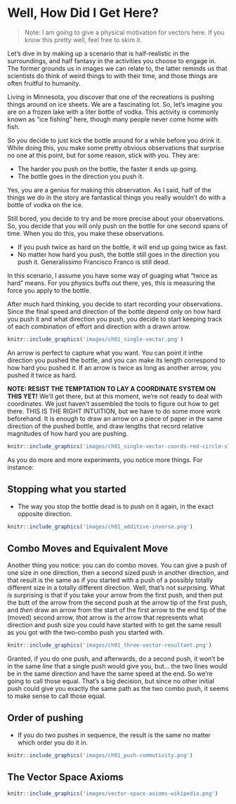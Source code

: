 # Well, How Did I Get Here?

> Note: I am going to give a physical motivation for vectors here.  If you know this pretty well, feel free to skim it.

Let's dive in by making up a scenario that is half-realistic in the surroundings, and half fantasy in the activities you choose to engage in.  The former grounds us in images we can relate to, the latter reminds us that scientists do think of weird things to with their time, and those things are often fruitful to humanity.

Living in Minnesota, you discover that one of the recreations is pushing things around on ice sheets.  We are a fascinating lot.  So, let's imagine you are on a frozen lake with a liter bottle of vodka.  This activity is commonly known as "ice fishing" here, though many people never come home with fish.

So you decide to just kick the bottle around for a while before you drink it.  While doing this, you make some pretty obvious observations that surprise no one at this point, but for some reason, stick with you.  They are:

- The harder you push on the bottle, the faster it ends up going.
- The bottle goes in the direction you push it.

Yes, you are a genius for making this observation.  As I said, half of the things we do in the story are fantastical things you really wouldn't do with a bottle of vodka on the ice.

Still bored, you decide to try and be more precise about your observations.  So, you decide that you will only push on the bottle for one second spans of time.  When you do this, you make these observations.

- If you push twice as hard on the bottle, it will end up going twice as fast.
- No matter how hard you push, the bottle still goes in the direction you push it.  Generalissimo Francisco Franco is still dead.

In this scenario, I assume you have some way of guaging what "twice as hard" means.  For you physics buffs out there, yes, this is measuring the force you apply to the bottle.

After much hard thinking, you decide to start recording your observations.  Since the final speed and direction of the bottle depend only on how hard you push it and what direction you push, you decide to start keeping track of each combination of effort and direction with a drawn arrow.


```r
knitr::include_graphics('images/ch01_single-vector.png')
```

An arrow is perfect to capture what you want.  You can point it inthe direction you pushed the bottle, and you can make its length correspond to how hard you pushed it.  If an arrow is twice as long as another arrow, you pushed it twice as hard.

**NOTE: RESIST THE TEMPTATION TO LAY A COORDINATE SYSTEM ON THIS YET!**  We'll get there, but at this moment, we're not ready to deal with coordinates.  We just haven't assembled the tools to figure out how to get there.  THIS IS THE RIGHT INTUITION, but we have to do some more work beforehand.  It is enough to draw an arrow on a piece of paper in the same direction of the pushed bottle, and draw lengths that record relative magnitudes of how hard you are pushing.

```r
knitr::include_graphics('images/ch01_single-vector-coords-red-circle-slash.png')
```

As you do more and more experiments, you notice more things.  For instance:

## Stopping what you started

- The way you stop the bottle dead is to push on it again, in the exact opposite direction.

```r
knitr::include_graphics('images/ch01_additive-inverse.png')
```


## Combo Moves and Equivalent Move

Another thing you notice: you can do combo moves.  You can give a push of one size in one direction, then a second sized push in another direction, and that result is the same as if you started with a push of a possibly totally different size in a totally different direction.  Well, that's not surprising.  What *is* surprising is that if you take your arrow from the first push, and then put the butt of the arrow from the second push at the arrow tip of the first push, and *then* draw an arrow from the start of the first arrow to the end tip of the (moved) second arrow, *that* arrow is the arrow that represents what direction and push size you could have started with to get the same result as you got with the two-combo push you started with.

```r
knitr::include_graphics('images/ch01_three-vector-resultant.png')
```

Granted, if you do one push, and afterwards, do a second push, it won't be in the same *line* that a single push would give you, but... the two lines would be in the same direction and have the same speed at the end.  So we're going to call those equal.  That's a big decision, but since no other initial push could give you exactly the same path as the two combo push, it seems to make sense to call those equal.



## Order of pushing

- If you do two pushes in sequence, the result is the same no matter which order you do it in.

```r
knitr::include_graphics('images/ch01_push-commutivity.png')
```




## The Vector Space Axioms

```r
knitr::include_graphics('images/vector-space-axioms-wikipedia.png')
```

